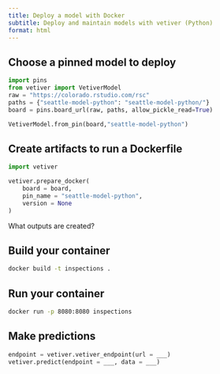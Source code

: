 ```yaml
---
title: Deploy a model with Docker
subtitle: Deploy and maintain models with vetiver (Python)
format: html
---
```


## Choose a pinned model to deploy

```python
import pins
from vetiver import VetiverModel
raw = "https://colorado.rstudio.com/rsc"
paths = {"seattle-model-python": "seattle-model-python/"}
board = pins.board_url(raw, paths, allow_pickle_read=True)

VetiverModel.from_pin(board,"seattle-model-python")
```

## Create artifacts to run a Dockerfile

```python
import vetiver

vetiver.prepare_docker(
    board = board, 
    pin_name = "seattle-model-python",
    version = None
)
```

What outputs are created?

## Build your container

```bash
docker build -t inspections .
```

## Run your container

```bash
docker run -p 8080:8080 inspections
```

## Make predictions

```python
endpoint = vetiver.vetiver_endpoint(url = ___)
vetiver.predict(endpoint = ___, data = ___)
```